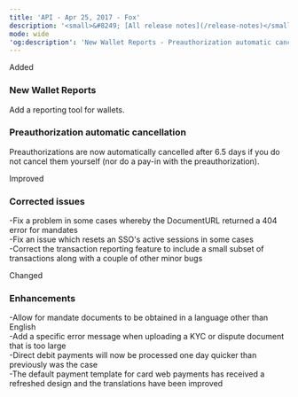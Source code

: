 ```yaml
---
title: 'API - Apr 25, 2017 - Fox'  
description: '<small>&#8249; [All release notes](/release-notes)</small>'  
mode: wide  
'og:description': 'New Wallet Reports - Preauthorization automatic cancellation - Corrected issues - Enhancements'  
---
```

  
  <div class="pill pill-green">Added</div> 
  
### New Wallet Reports  

Add a reporting tool for wallets. 
  
### Preauthorization automatic cancellation  

Preauthorizations are now automatically cancelled after 6.5 days if you do not cancel them yourself (nor do a pay-in with the preauthorization).  
  <div class="pill pill-blue">Improved</div> 
  
### Corrected issues  
-Fix a problem in some cases whereby the DocumentURL returned a 404 error for mandates  
-Fix an issue which resets an SSO's active sessions in some cases  
-Correct the transaction reporting feature to include a small subset of transactions along with a couple of other minor bugs  
  <div class="pill pill-orange">Changed</div> 
  
### Enhancements  
-Allow for mandate documents to be obtained in a language other than English  
-Add a specific error message when uploading a KYC or dispute document that is too large  
-Direct debit payments will now be processed one day quicker than previously was the case  
-The default payment template for card web payments has received a refreshed design and the translations have been improved